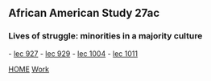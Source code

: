 ==African American Study 27ac==
===Lives of struggle: minorities in a majority culture===
- [[lec 927]]
- [[lec 929]]
- [[lec 1004]]
- [[lec 1011]]



[[index|HOME]]   [[Work]]
